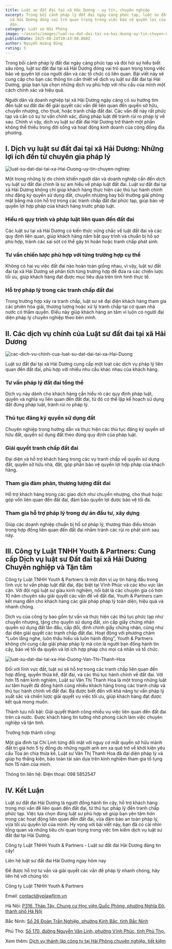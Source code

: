 ```yaml
---
title: Luật sư đất đai tại xã Hải Dương - uy tín, chuyên nghiệp
excerpt: Trong bối cảnh pháp lý đất đai ngày càng phức tạp, luật sư đất đai tại
  xã Hải Dương đóng vai trò quan trọng trong việc bảo vệ quyền lợi của mọi công
  dân.
category: Luật sư Hải Phòng
image: ~/assets/images/luat-su-dat-dai-tai-xa-hai-duong-uy-tin-chuyen-nghiep.png
publishDate: 2025-08-24T10:43:00.000Z
author: Nguyễn Hoàng Dũng
rating: 5
---
```

Trong bối cảnh pháp lý đất đai ngày càng phức tạp và đòi hỏi sự hiểu biết sâu rộng, luật sư đất đai tại xã Hải Dương đóng vai trò quan trọng trong việc bảo vệ quyền lợi của người dân và các tổ chức có liên quan. Bài viết này sẽ cung cấp cho bạn các thông tin cần thiết về dịch vụ luật sư đất đai tại Hải Dương, giúp bạn lựa chọn những dịch vụ phù hợp với nhu cầu của mình một cách chính xác và hiệu quả.

Người dân và doanh nghiệp tại xã Hải Dương ngày càng có xu hướng tìm đến luật sư đất đai để giải quyết các vấn đề liên quan đến quyền sở hữu, chuyển nhượng, cho thuê, hoặc tranh chấp đất đai. Các vấn đề này rất phức tạp và cần có sự tư vấn chính xác, đúng pháp luật để tránh rủi ro pháp lý về sau. Chính vì vậy, dịch vụ luật sư đất đai Hải Dương trở thành một phần không thể thiếu trong đời sống và hoạt động kinh doanh của cộng đồng địa phương.

## I. Dịch vụ luật sư đất đai tại xã Hải Dương: Những lợi ích đến từ chuyên gia pháp lý

![luat-su-dat-dai-tai-xa-Hai-Duong-uy-tin-chuyen-nghiep](~/assets/images/luat-su-dat-dai-tai-xa-hai-duong-uy-tin-chuyen-nghiep.png "luật sư đất đai tại xã Hải Dương - uy tín, chuyên nghiệp")

Một trong những lý do chính khiến người dân và doanh nghiệp cần đến dịch vụ luật sư đất đai chính là sự am hiểu về pháp luật đất đai. Luật sư đất đai tại xã Hải Dương không chỉ giúp khách hàng thực hiện các thủ tục hành chính như đăng ký quyền sử dụng đất, chuyển nhượng hay bồi thường giải phóng mặt bằng mà còn hỗ trợ trong các tranh chấp đất đai phức tạp, giúp bảo vệ quyền lợi hợp pháp của khách hàng trước pháp luật.

### Hiểu rõ quy trình và pháp luật liên quan đến đất đai

Các luật sư tại xã Hải Dương có kiến thức vững chắc về luật đất đai và các quy định liên quan, giúp khách hàng nắm bắt quy trình và chuẩn bị hồ sơ phù hợp, tránh các sai sót có thể gây trì hoãn hoặc tranh chấp phát sinh.

### Tư vấn chiến lược phù hợp với từng trường hợp cụ thể

Không có hai vụ việc đất đai nào hoàn toàn giống nhau, vì vậy, luật sư đất đai tại xã Hải Dương sẽ phân tích từng trường hợp để đưa ra các chiến lược tối ưu, giúp khách hàng đạt được mục tiêu dựa trên tình hình thực tế.

### Hỗ trợ pháp lý trong các tranh chấp đất đai

Trong trường hợp xảy ra tranh chấp, luật sư sẽ đại diện khách hàng tham gia các phiên hòa giải, thương lượng hoặc xử lý tranh chấp tại cơ quan nhà nước có thẩm quyền. Điều này giúp khách hàng an tâm vì luôn có người đại diện pháp lý chuyên nghiệp theo bên mình.

## II. Các dịch vụ chính của Luật sư đất đai tại xã Hải Dương

![cac-dich-vu-chinh-cua-luat-su-dat-dai-tai-xa-Hai-Duong](~/assets/images/cac-dich-vu-chinh-cua-luat-su-dat-dai-tai-xa-hai-duong.png "Các dịch vụ chính của luật sư đất đai tại xã Hải Dương")

Luật sư đất đai tại xã Hải Dương cung cấp một loạt các dịch vụ pháp lý liên quan đến đất đai, phù hợp với nhiều nhu cầu khác nhau của khách hàng.

### Tư vấn pháp lý đất đai tổng thể

Dịch vụ này dành cho khách hàng cần hiểu rõ các quy định pháp luật, quyền và nghĩa vụ liên quan đến đất đai, từ đó có thể lập kế hoạch sử dụng đất đúng pháp luật, tránh rủi ro pháp lý.

### Thủ tục đăng ký quyền sử dụng đất

Chuyên nghiệp trong hướng dẫn và thực hiện các thủ tục đăng ký quyền sở hữu đất, quyền sử dụng đất theo đúng quy định của pháp luật.

### Giải quyết tranh chấp đất đai

Đại diện và hỗ trợ khách hàng trong các vụ tranh chấp về quyền sử dụng đất, quyền sở hữu nhà, đất, góp phần bảo vệ quyền lợi hợp pháp của khách hàng.

### Tham gia đàm phán, thương lượng đất đai

Hỗ trợ khách hàng trong các giao dịch như chuyển nhượng, cho thuê hoặc góp vốn liên quan đến đất đai, đảm bảo quyền lợi được bảo vệ tối đa.

### Tham gia hỗ trợ pháp lý trong dự án đầu tư, xây dựng

Giúp các doanh nghiệp chuẩn bị hồ sơ pháp lý, thương thảo điều khoản trong hợp đồng liên quan đến đất đai nhằm tránh các rủi ro phát sinh sau này.

## III. Công ty Luật TNHH Youth & Partners: Cung cấp Dịch vụ luật sư Đất đai tại xã Hải Dương Chuyên nghiệp và Tận tâm

Công ty Luật TNHH Youth & Partners là một đơn vị uy tín hàng đầu trong lĩnh vực tư vấn pháp luật đất đai, đặc biệt tại Vĩnh Phúc và các khu vực lân cận. Với đội ngũ luật sư giàu kinh nghiệm, nổi bật là các chuyên gia có hơn 10 năm chuyên sâu giải quyết các vấn đề về đất đai, Youth & Partners cam kết mang đến cho khách hàng các giải pháp pháp lý toàn diện, hiệu quả và nhanh chóng.

Dịch vụ của công ty bao gồm tư vấn và thực hiện các thủ tục phức tạp như chuyển nhượng, tặng cho quyền sử dụng đất, xin cấp giấy chứng nhận quyền sử dụng đất lần đầu, cấp đổi, đính chính giấy chứng nhận, cũng như đại diện giải quyết các tranh chấp đất đai. Hoạt động với phương châm "Luôn lắng nghe, luôn thấu hiểu và luôn hành động", Youth & Partners không chỉ cung cấp giải pháp pháp lý mà còn là người bạn đồng hành tin cậy, bảo vệ tối đa quyền và lợi ích hợp pháp cho mọi cá nhân và tổ chức.

![luat-su-dat-dai-tai-xa-Hai-Duong-Van-Thi-Thanh-Hoa](~/assets/images/luat-su-dat-dai-tai-hai-duong-van-thi-thanh-hoa.png "Luật sư đất đai tại xã Hải Dương - Văn Thị Thanh Hoa")

Đối với lĩnh vực đất, luật sư sẽ hỗ trợ trong các tranh chấp liên quan đến hợp đồng, quyền thừa kế, đất đai, và các thủ tục hành chính về đất đai. Với hơn 15 năm kinh nghiệm, Luật sư Văn Thị Thanh Hoa là một trong những luật sư tâm huyết đã đồng hành cùng nhiều khách hàng trong các tranh chấp và thủ tục hành chính về đất đai. Bà được biết đến với khả năng tư vấn pháp lý xuất sắc và chiến lược giải quyết vụ việc tối ưu, giúp khách hàng đạt được kết quả mong muốn.

Thành tựu nổi bật: Giải quyết thành công nhiều vụ việc liên quan đến đất đai trên cả nước. Được khách hàng tin tưởng nhờ phong cách làm việc chuyên nghiệp và tận tình.

Trường hợp thành công:

Một gia đình tại Chí Linh từng đối mặt với nguy cơ mất quyền sở hữu mảnh đất trị giá hơn 5 tỷ đồng do những người anh em xa quê trở về khởi kiện yêu cầu Tòa án chia thừa kế. Luật sư Văn Thị Thanh Hoa đã đại diện pháp lý và giúp họ thắng kiện, bảo toàn tài sản dựa trên kinh nghiệm tham gia tố tụng hơn 15 năm của mình.

Thông tin liên hệ: Điện thoại: 098 5852547

## IV. Kết Luận

Luật sư đất đai Hải Dương là người đồng hành tin cậy, hỗ trợ khách hàng trong mọi vấn đề liên quan đến đất đai, từ thủ tục pháp lý đến tranh chấp phức tạp. Việc lựa chọn đúng luật sư phù hợp sẽ giúp bạn yên tâm hơn trong các hoạt động liên quan đến đất đai, vừa đảm bảo an toàn pháp lý, vừa tối ưu quyền lợi của mình. Hy vọng với bài viết này, bạn đã có cái nhìn tổng quan và những tiêu chí quan trọng trong việc tìm kiếm dịch vụ luật sư đất đai tại Hải Dương.

Công ty Luật TNHH Youth & Partners - Luật sư đất đai Hải Dương đáng tin cậy!

Liên hệ luật sư đất đai Hải Dương ngay hôm nay

Để được hỗ trợ tư vấn và giải quyết các vấn đề pháp lý nhanh chóng, hãy liên hệ với chúng tôi:

Công ty Luật TNHH Youth & Partners

Email: [contact@yplawfirm.vn](mailto:contact@yplawfirm.vn)

Hà Nội: [P316, Tháp Tây, Chung cư Học viện Quốc Phòng, phường Nghĩa Đô, thành phố Hà Nội](https://goo.gl/maps/3mxawLHAppA5zsPx9)

Bắc Ninh: [Số 26 Đoàn Trần Nghiệp, phường Kinh Bắc, tỉnh Bắc Ninh](https://maps.app.goo.gl/k7wnHwawNgTG9JW66)

Phú Thọ: [Số 170, đường Nguyễn Văn Linh, phường Vĩnh Phúc, tỉnh Phú Thọ.](https://maps.app.goo.gl/iyeEMYfn8SBjvP1X6)

Xem thêm: [Dịch vụ thành lập công ty tại Hải Phòng chuyên nghiệp, tiết kiệm](https://yplawfirm.vn/tin-tuc/dich-vu-thanh-lap-cong-ty-tai-ninh-binh-uy-tin-tron-goi)
